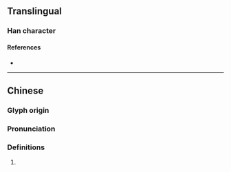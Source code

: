 {{character info/new}}
==Translingual==

===Han character===
{{Han char|rn=96|rad=玉|as=15|sn=19|four=|canj=MGMBE|ids=⿰𤣩憂}}

====References====
* {{Han ref|kx=0744.310|dkj=21323|hdz=21144.140|uh=74C7|ud=29895}}

----

==Chinese==
{{zh-forms}}

===Glyph origin===
{{Han etym|憂}}

===Pronunciation===
{{zh-pron
|m=róu
|mc=y
|oc=y
|cat=
}}

===Definitions===
{{zh-hanzi}}

# {{rfdef|lang=zh}}